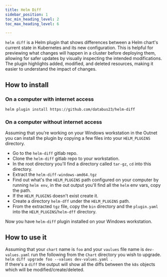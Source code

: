 ```yaml
---
title: Helm Diff
sidebar_position: 1
toc_min_heading_level: 2
toc_max_heading_level: 6

---
```




`helm diff` is a Helm plugin that shows differences between a Helm chart's current state
in Kubernetes and its new configuration. This is helpful for previewing what changes will happen
in a cluster before deploying them, allowing for safer updates by visually inspecting the intended
modifications. The plugin highlights added, modified, and deleted resources, making it easier to
understand the impact of changes. 


## How to install

### On a computer with internet access

`helm plugin install https://github.com/databus23/helm-diff`

### On a computer without internet access

Assuming that you're working on your Windows workstation in the Outnet you can install the plugin
by copying a few files into your `HELM_PLUGINS` directory.

* Go to the `helm-diff` gitlab repo.
* Clone the `helm-diff` gitlab repo to your workstation.
* In the root directory you'll find a directory called `tar-gz`, `cd` into this directory.
* Extract the `helm-diff-windows-amd64.tgz`
* Find out what's the `HELM_PLUGINS` path configured on your computer by running `helm env`, in the out output you'll find all the `helm` env vars, copy the path.
* If the `HELM_PLUGINS` doesn't exist create it.
* Create a directory `helm-dff` under the `HELM_PLUGINS` path.
* From the extracted `tgz` file, copy the `bin` directory and the `plugin.yaml` into the `HELM_PLUGINS`/`helm-dff` directory.

Now you have `helm-diff` plugin installed on your Windows workstation.

## How to use it

Assuming that your `chart` name is `foo` and your `vaulues` file name is `dev-values.yaml`
run the following from the `Chart` directory you wish to upgrade.  
`helm diff upgrade foo --values dev-values.yaml .`  
If there's a `diff` the output will show all the diffs between the `k8s` objects which will be modified/create/deleted.
